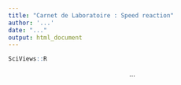 ```yaml
---
title: "Carnet de Laboratoire : Speed reaction"
author: '...'
date: "..."
output: html_document
---
```


```r
SciViews::R
```

<!-- Courte introduction sur l'équation de Michaelis-Menten. -->

<!-- Equation --> 

$$ ... $$

<!-- Importation des données. -->

```r

```

<!-- Description des données. -->

```r

```

<!-- Modélisation et description des différentes étapes. -->

```r

```

<!-- Conclusion et équation paramétrée. --> 


